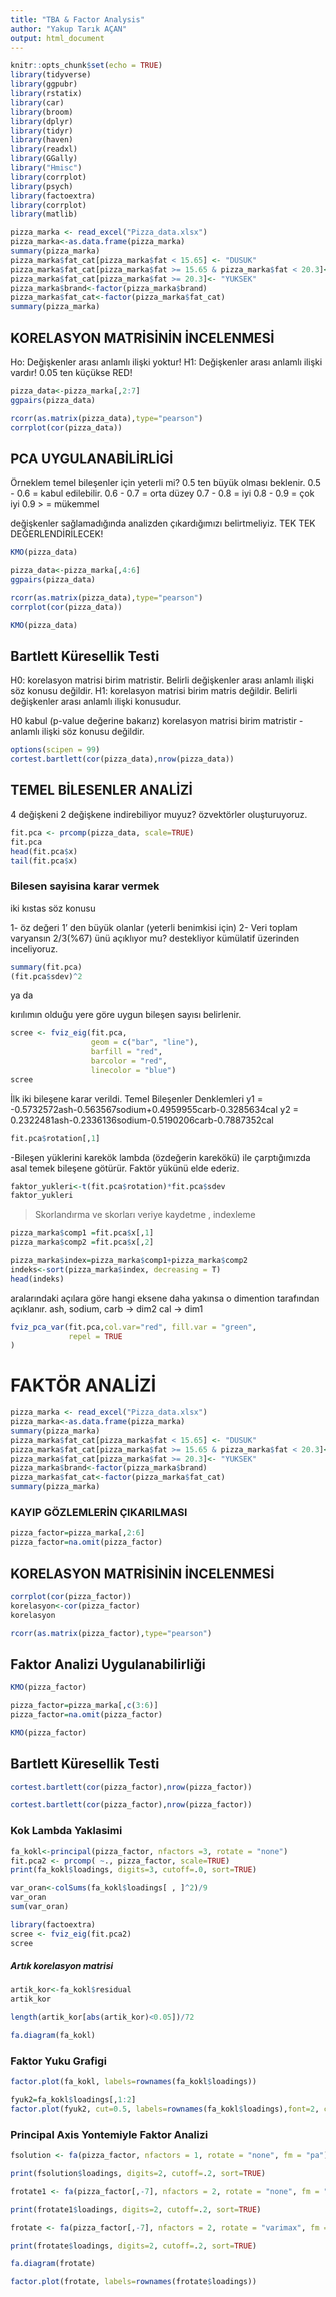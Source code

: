 ---
title: "TBA & Factor Analysis"
author: "Yakup Tarık AÇAN"
output: html_document
---

```{r setup, include=FALSE}
knitr::opts_chunk$set(echo = TRUE)
library(tidyverse)
library(ggpubr)
library(rstatix)
library(car)
library(broom)
library(dplyr)
library(tidyr)
library(haven)
library(readxl)
library(GGally)
library("Hmisc")
library(corrplot)
library(psych)
library(factoextra)
library(corrplot)
library(matlib)
```

```{r}
pizza_marka <- read_excel("Pizza_data.xlsx")
pizza_marka<-as.data.frame(pizza_marka)
summary(pizza_marka)
pizza_marka$fat_cat[pizza_marka$fat < 15.65] <- "DUSUK"
pizza_marka$fat_cat[pizza_marka$fat >= 15.65 & pizza_marka$fat < 20.3]<- "ORTA"
pizza_marka$fat_cat[pizza_marka$fat >= 20.3]<- "YUKSEK"
pizza_marka$brand<-factor(pizza_marka$brand)
pizza_marka$fat_cat<-factor(pizza_marka$fat_cat)
summary(pizza_marka)
```

## KORELASYON MATRİSİNİN İNCELENMESİ
 Ho: Değişkenler arası anlamlı ilişki yoktur!
 H1: Değişkenler arası anlamlı ilişki vardır!
 0.05 ten küçükse RED!
 
```{r}
pizza_data<-pizza_marka[,2:7] 
ggpairs(pizza_data)
```

```{r}
rcorr(as.matrix(pizza_data),type="pearson")
corrplot(cor(pizza_data))
```

## PCA UYGULANABİLİRLİGİ

Örneklem temel bileşenler için yeterli mi?
0.5 ten büyük olması beklenir.
0.5 - 0.6 = kabul edilebilir.
0.6 - 0.7 = orta düzey
0.7 - 0.8 = iyi
0.8 - 0.9 = çok iyi
0.9 > = mükemmel

değişkenler sağlamadığında analizden çıkardığımızı belirtmeliyiz.
TEK TEK DEĞERLENDİRİLECEK!

```{r}
KMO(pizza_data)
```
```{r}
pizza_data<-pizza_marka[,4:6] 
ggpairs(pizza_data)
```

```{r}
rcorr(as.matrix(pizza_data),type="pearson")
corrplot(cor(pizza_data))
```

```{r}
KMO(pizza_data)
```


## Bartlett Küresellik Testi

H0: korelasyon matrisi birim matristir. Belirli değişkenler arası anlamlı ilişki söz konusu değildir.
H1: korelasyon matrisi birim matris değildir. Belirli değişkenler arası anlamlı ilişki konusudur.

H0 kabul (p-value değerine bakarız)
korelasyon matrisi birim matristir - anlamlı ilişki söz konusu değildir.

```{r}
options(scipen = 99)
cortest.bartlett(cor(pizza_data),nrow(pizza_data))
```

## TEMEL BİLESENLER ANALİZİ

4 değişkeni 2 değişkene indirebiliyor muyuz?
özvektörler oluşturuyoruz.

```{r}
fit.pca <- prcomp(pizza_data, scale=TRUE)
fit.pca
head(fit.pca$x)
tail(fit.pca$x)

```

### Bilesen sayisina karar vermek

iki kıstas söz konusu

1- öz değeri 1' den büyük olanlar (yeterli benimkisi için)
2- Veri toplam varyansın 2/3(%67) ünü açıklıyor mu? destekliyor
kümülatif üzerinden inceliyoruz.

```{r}
summary(fit.pca)  
(fit.pca$sdev)^2
```

ya da

kırılımın olduğu yere göre uygun bileşen sayısı belirlenir.

```{r}
scree <- fviz_eig(fit.pca,
                  geom = c("bar", "line"),
                  barfill = "red",
                  barcolor = "red",
                  linecolor = "blue")
scree
```

İlk iki bileşene karar verildi.
Temel Bileşenler Denklemleri
y1 = -0.5732572ash-0.563567sodium+0.4959955carb-0.3285634cal
y2 = 0.2322481ash-0.2336136sodium-0.5190206carb-0.7887352cal

```{r}
fit.pca$rotation[,1] 
```

-Bileşen yüklerini karekök lambda (özdeğerin karekökü) ile çarptığımızda asal temek bileşene götürür. Faktör yükünü elde ederiz.

```{r}
faktor_yukleri<-t(fit.pca$rotation)*fit.pca$sdev 
faktor_yukleri
```

> Skorlandırma ve skorları veriye kaydetme , indexleme

```{r}
pizza_marka$comp1 =fit.pca$x[,1] 
pizza_marka$comp2 =fit.pca$x[,2] 
```

```{r}
pizza_marka$index=pizza_marka$comp1+pizza_marka$comp2
indeks<-sort(pizza_marka$index, decreasing = T)
head(indeks)
```

aralarındaki açılara göre hangi eksene daha yakınsa o dimention tarafından açıklanır.
ash, sodium, carb -> dim2
cal -> dim1

```{r}
fviz_pca_var(fit.pca,col.var="red", fill.var = "green",
             repel = TRUE 
)
```

# FAKTÖR ANALİZİ

```{r, include=FALSE}
pizza_marka <- read_excel("Pizza_data.xlsx")
pizza_marka<-as.data.frame(pizza_marka)
summary(pizza_marka)
pizza_marka$fat_cat[pizza_marka$fat < 15.65] <- "DUSUK"
pizza_marka$fat_cat[pizza_marka$fat >= 15.65 & pizza_marka$fat < 20.3]<- "ORTA"
pizza_marka$fat_cat[pizza_marka$fat >= 20.3]<- "YUKSEK"
pizza_marka$brand<-factor(pizza_marka$brand)
pizza_marka$fat_cat<-factor(pizza_marka$fat_cat)
summary(pizza_marka)
```

### KAYIP GÖZLEMLERİN ÇIKARILMASI

```{r}
pizza_factor=pizza_marka[,2:6]
pizza_factor=na.omit(pizza_factor)
```

## KORELASYON MATRİSİNİN İNCELENMESİ

```{r}
corrplot(cor(pizza_factor))
korelasyon<-cor(pizza_factor)
korelasyon
```

```{r}
rcorr(as.matrix(pizza_factor),type="pearson")
```

## Faktor Analizi Uygulanabilirliği

```{r}
KMO(pizza_factor)
```
```{r}
pizza_factor=pizza_marka[,c(3:6)]
pizza_factor=na.omit(pizza_factor)
```

```{r}
KMO(pizza_factor)
```

## Bartlett Küresellik Testi

```{r}
cortest.bartlett(cor(pizza_factor),nrow(pizza_factor))
```

```{r}
cortest.bartlett(cor(pizza_factor),nrow(pizza_factor))
```


### Kok Lambda Yaklasimi

```{r}
fa_kokl<-principal(pizza_factor, nfactors =3, rotate = "none")
fit.pca2 <- prcomp( ~., pizza_factor, scale=TRUE)
print(fa_kokl$loadings, digits=3, cutoff=.0, sort=TRUE)
```

```{r}
var_oran<-colSums(fa_kokl$loadings[ , ]^2)/9 
var_oran
sum(var_oran)
```

```{r}
library(factoextra) 
scree <- fviz_eig(fit.pca2)
scree
```

##### Artık korelasyon matrisi

```{r}
artik_kor<-fa_kokl$residual
artik_kor
```

```{r}
length(artik_kor[abs(artik_kor)<0.05])/72
```

```{r}
fa.diagram(fa_kokl)
```

### Faktor Yuku Grafigi

```{r}
factor.plot(fa_kokl, labels=rownames(fa_kokl$loadings))
```

```{r}
fyuk2=fa_kokl$loadings[,1:2]
factor.plot(fyuk2, cut=0.5, labels=rownames(fa_kokl$loadings),font=2, cex=0.8)
```

### Principal Axis Yontemiyle Faktor Analizi

```{r,include=FALSE}
fsolution <- fa(pizza_factor, nfactors = 1, rotate = "none", fm = "pa") 
```

```{r}
print(fsolution$loadings, digits=2, cutoff=.2, sort=TRUE)
```

```{r,include=FALSE}
frotate1 <- fa(pizza_factor[,-7], nfactors = 2, rotate = "none", fm = "pa",scores=TRUE) 
```

```{r}
print(frotate1$loadings, digits=2, cutoff=.2, sort=TRUE)
```

```{r,include=FALSE}
frotate <- fa(pizza_factor[,-7], nfactors = 2, rotate = "varimax", fm = "pa",scores=TRUE) 
```

```{r}
print(frotate$loadings, digits=2, cutoff=.2, sort=TRUE)
```

```{r}
fa.diagram(frotate)
```

```{r}
factor.plot(frotate, labels=rownames(frotate$loadings))
```

